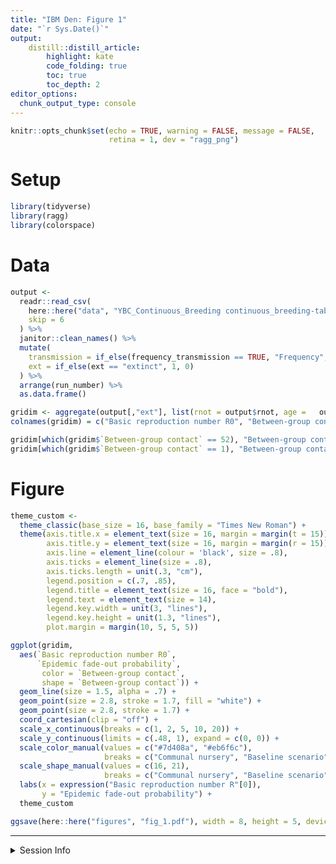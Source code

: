 ```yaml
---
title: "IBM Den: Figure 1" 
date: "`r Sys.Date()`"
output: 
    distill::distill_article:
        highlight: kate
        code_folding: true  
        toc: true            
        toc_depth: 2         
editor_options: 
  chunk_output_type: console
---
```


```r
knitr::opts_chunk$set(echo = TRUE, warning = FALSE, message = FALSE, 
                      retina = 1, dev = "ragg_png")
```


# Setup

```r
library(tidyverse)
library(ragg)
library(colorspace)
```


# Data

```r
output <- 
  readr::read_csv(
    here::here("data", "YBC_Continuous_Breeding continuous_breeding-table.csv"), 
    skip = 6
  ) %>% 
  janitor::clean_names() %>% 
  mutate(
    transmission = if_else(frequency_transmission == TRUE, "Frequency", "Density"),
    ext = if_else(ext == "extinct", 1, 0)
  ) %>% 
  arrange(run_number) %>% 
  as.data.frame()

gridim <- aggregate(output[,"ext"], list(rnot = output$rnot, age =   output[,"immunity_barrier"]), mean)
colnames(gridim) = c("Basic reproduction number R0", "Between-group contact", "Epidemic fade-out probability")

gridim[which(gridim$`Between-group contact` == 52), "Between-group contact"]<-"Communal nursery"
gridim[which(gridim$`Between-group contact` == 1), "Between-group contact"]<-"Baseline scenario" 
```

# Figure

```r
theme_custom <-
  theme_classic(base_size = 16, base_family = "Times New Roman") +
  theme(axis.title.x = element_text(size = 16, margin = margin(t = 15)),
        axis.title.y = element_text(size = 16, margin = margin(r = 15)),
        axis.line = element_line(colour = 'black', size = .8),
        axis.ticks = element_line(size = .8), 
        axis.ticks.length = unit(.3, "cm"),
        legend.position = c(.7, .85),
        legend.title = element_text(size = 16, face = "bold"),
        legend.text = element_text(size = 14),
        legend.key.width = unit(3, "lines"),
        legend.key.height = unit(1.3, "lines"),
        plot.margin = margin(10, 5, 5, 5))

ggplot(gridim, 
  aes(`Basic reproduction number R0`, 
      `Epidemic fade-out probability`, 
       color = `Between-group contact`,
       shape = `Between-group contact`)) + 
  geom_line(size = 1.5, alpha = .7) + 
  geom_point(size = 2.8, stroke = 1.7, fill = "white") +
  geom_point(size = 2.8, stroke = 1.7) +
  coord_cartesian(clip = "off") +
  scale_x_continuous(breaks = c(1, 2, 5, 10, 20)) +
  scale_y_continuous(limits = c(.48, 1), expand = c(0, 0)) +
  scale_color_manual(values = c("#7d408a", "#eb6f6c"), 
                     breaks = c("Communal nursery", "Baseline scenario")) +
  scale_shape_manual(values = c(16, 21), 
                     breaks = c("Communal nursery", "Baseline scenario"))+
  labs(x = expression("Basic reproduction number R"[0]),
       y = "Epidemic fade-out probability") +
  theme_custom

ggsave(here::here("figures", "fig_1.pdf"), width = 8, height = 5, device = cairo_pdf)
```

***

<details><summary>Session Info</summary>

```r
## DO NOT REMOVE!
Sys.time()
#git2r::repository() ## uncomment if you are using GitHub
sessionInfo()
```

</details>
